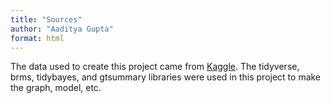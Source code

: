 ```yaml
---
title: "Sources"
author: "Aaditya Gupta"
format: html
---
```


The data used to create this project came from [Kaggle](https://www.kaggle.com/datasets/spscientist/students-performance-in-exams?resource=download). The tidyverse, brms, tidybayes, and gtsummary libraries were used in this project to make the graph, model, etc.
